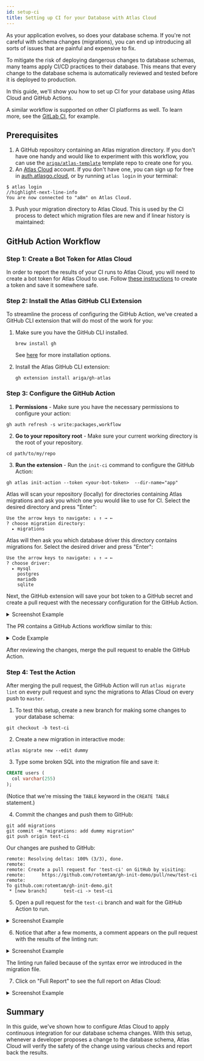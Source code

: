 ```yaml
---
id: setup-ci
title: Setting up CI for your Database with Atlas Cloud
---
```



As your application evolves, so does your database schema. If you're not careful
with schema changes (migrations), you can end up introducing all sorts of issues
that are painful and expensive to fix.

To mitigate the risk of deploying dangerous changes to database schemas, many teams
apply CI/CD practices to their database. This means that every change to the database
schema is automatically reviewed and tested before it is deployed to production.

In this guide, we'll show you how to set up CI for your database using Atlas Cloud
and GitHub Actions.

A similar workflow is supported on other CI platforms as well. To learn more, see
the [GitLab CI](/guides/ci-platforms/gitlab), for example.

## Prerequisites

1. A GitHub repository containing an Atlas migration directory. If you don't have one handy
   and would like to experiment with this workflow, you can use the
   [`ariga/atlas-template`](https://github.com/ariga/atlas-template) template repo
   to create one for you.
2. An [Atlas Cloud](https://atlasgo.cloud) account. If you don't have one, you can sign up for free in
  [auth.atlasgo.cloud](https://auth.atlasgo.cloud/signup), or by running `atlas login` in your terminal:

  ```shell
  $ atlas login
  //highlight-next-line-info
  You are now connected to "a8m" on Atlas Cloud.
  ```

3. Push your migration directory to Atlas Cloud. This is used by the CI process to detect
   which migration files are new and if linear history is maintained:

   <MigratePushCommand/>


## GitHub Action Workflow

### Step 1: Create a Bot Token for Atlas Cloud

In order to report the results of your CI runs to Atlas Cloud, you will need to
create a bot token for Atlas Cloud to use. Follow [these instructions](/cloud/bot.mdx)
to create a token and save it somewhere safe.

### Step 2: Install the Atlas GitHub CLI Extension

To streamline the process of configuring the GitHub Action, we've created a
GitHub CLI extension that will do most of the work for you:

1. Make sure you have the GitHub CLI installed.

   ```shell
   brew install gh
   ```
   See [here](https://github.com/cli/cli#installation) for more installation options.

2. Install the Atlas GitHub CLI extension:

   ```shell
   gh extension install ariga/gh-atlas
   ```

### Step 3: Configure the GitHub Action

1. **Permissions** - Make sure you have the necessary permissions to configure your action:

  ```shell
  gh auth refresh -s write:packages,workflow
  ```

2. **Go to your repository root** - Make sure your current working directory is the root of your repository.

  ```shell
  cd path/to/my/repo
  ```

3. **Run the extension** - Run the `init-ci` command to configure the GitHub Action:

  ```shell
  gh atlas init-action --token <your-bot-token>  --dir-name="app"
  ```
  Atlas will scan your repository (locally) for directories containing Atlas migrations
  and ask you which one you would like to use for CI. Select the desired directory and press "Enter":
  ```text
  Use the arrow keys to navigate: ↓ ↑ → ←
  ? choose migration directory:
    ▸ migrations
  ```

  Atlas will then ask you which database driver this directory contains migrations for. Select the
  desired driver and press "Enter":

  ```text
  Use the arrow keys to navigate: ↓ ↑ → ←
  ? choose driver:
    ▸ mysql
      postgres
      mariadb
      sqlite
  ```

  Next, the GitHub extension will save your bot token to a GitHub secret and create a
  pull request with the necessary configuration for the GitHub Action.

  <details>
  <summary>Screenshot Example</summary>

  ![](https://atlasgo.io/uploads/cloud/ci/gh-ext-pr-2.png)
  </details>

  The PR contains a GitHub Actions workflow similar to this:

  <details>

  <summary>Code Example</summary>

    ```yaml
    name: Atlas
    on:
      push:
        branches:
          - master
        paths:
          - .github/workflows/ci-atlas.yaml
          - 'migrations/*'
      pull_request:
        paths:
          - 'migrations/*'
    # Permissions to write comments on the pull request.
    permissions:
      contents: read
      pull-requests: write
    jobs:
      atlas:
        services:
          # Spin up a mysql:8 container to be used as the dev-database for analysis.
          mysql:
            image: mysql:8
            env:
              MYSQL_DATABASE: dev
              MYSQL_ROOT_PASSWORD: pass
            ports:
              - 3306:3306
            options: >-
              --health-cmd "mysqladmin ping -ppass"
              --health-interval 10s
              --health-start-period 10s
              --health-timeout 5s
              --health-retries 10
        runs-on: ubuntu-latest
        steps:
          - uses: actions/checkout@v3
            with:
              fetch-depth: 0
          - uses: ariga/setup-atlas@v0
            with:
              cloud-token: ${{ secrets.ATLAS_CLOUD_TOKEN_L0QEJQ }}
          - uses: ariga/atlas-action/migrate/lint@v1
            with:
              dir: 'file://migrations'
              dir-name: 'gh-ext-demo'
              dev-url: 'mysql://root:pass@localhost:3306/dev'
            env:
              GITHUB_TOKEN: ${{ github.token }}
          - uses: ariga/atlas-action/migrate/push@v1
            if: github.ref == 'refs/heads/master'
            with:
                dir: 'file://migrations'
                dir-name: 'gh-ext-demo'
                dev-url: 'mysql://root:pass@localhost:3306/dev'
    ```

  </details>

  After reviewing the changes, merge the pull request to enable the GitHub Action.

### Step 4: Test the Action

After merging the pull request, the GitHub Action will run `atlas migrate lint` on every pull request
and sync the migrations to Atlas Cloud on every push to `master`.

1. To test this setup, create a new branch for making some changes to your database schema:

  ```shell
  git checkout -b test-ci
  ```

2. Create a new migration in interactive mode:

  ```shell
  atlas migrate new --edit dummy
  ```

3. Type some broken SQL into the migration file and save it:

  ```sql
  CREATE users (
    col varchar(255)
  );
  ```

  (Notice that we're missing the `TABLE` keyword in the `CREATE TABLE` statement.)

4. Commit the changes and push them to GitHub:

  ```shell
  git add migrations
  git commit -m "migrations: add dummy migration"
  git push origin test-ci
  ```

  Our changes are pushed to GitHub:
  ```
  remote: Resolving deltas: 100% (3/3), done.
  remote:
  remote: Create a pull request for 'test-ci' on GitHub by visiting:
  remote:      https://github.com/rotemtam/gh-init-demo/pull/new/test-ci
  remote:
  To github.com:rotemtam/gh-init-demo.git
   * [new branch]      test-ci -> test-ci
  ```

5. Open a pull request for the `test-ci` branch and wait for the GitHub Action to run.
  <details>
  <summary>Screenshot Example</summary>

  ![](https://atlasgo.io/uploads/cloud/ci-guide/open-pr.png)
  </details>



6. Notice that after a few moments, a comment appears on the pull request with the results of the linting run:
  <details>
  <summary>Screenshot Example</summary>

  ![](https://atlasgo.io/uploads/cloud/ci/gh-action-comment.png)
  </details>

  The linting run failed because of the syntax error we introduced in the migration file.

7. Click on "Full Report" to see the full report on Atlas Cloud:
  <details>
  <summary>Screenshot Example</summary>

  ![](https://atlasgo.io/uploads/cloud/ci-guide/fixed-cloud-report-2.png)
  </details>

## Summary

In this guide, we've shown how to configure Atlas Cloud to apply continuous integration
for our database schema changes.  With this setup, whenever a developer proposes a change
to the database schema, Atlas Cloud will verify the safety of the change using various checks
and report back the results.
